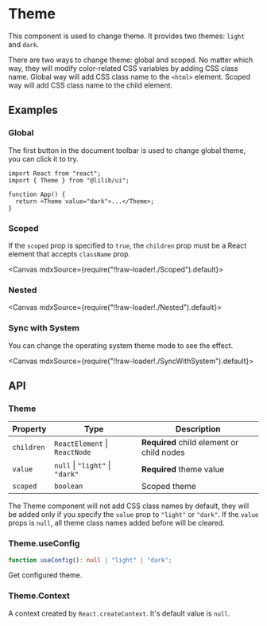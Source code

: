 
<Meta title="Configs/Theme" />

# Theme

This component is used to change theme. It provides two themes: `light` and `dark`.

There are two ways to change theme: global and scoped. No matter which way, they will modify color-related CSS variables by adding CSS class name. Global way will add CSS class name to the `<html>` element. Scoped way will add CSS class name to the child element.

## Examples

### Global

The first button in the document toolbar is used to change global theme, you can click it to try.

```tsx
import React from "react";
import { Theme } from "@lilib/ui";

function App() {
  return <Theme value="dark">...</Theme>;
}
```

### Scoped

If the `scoped` prop is specified to `true`, the `children` prop must be a React element that accepts `className` prop.

<Canvas mdxSource={require("!!raw-loader!./Scoped").default}>
  <Story id="examples-theme--scoped" />
</Canvas>

### Nested

<Canvas mdxSource={require("!!raw-loader!./Nested").default}>
  <Story id="examples-theme--nested" />
</Canvas>

### Sync with System

You can change the operating system theme mode to see the effect.

<Canvas mdxSource={require("!!raw-loader!./SyncWithSystem").default}>
  <Story id="examples-theme--sync-with-system" />
</Canvas>

## API

### Theme

| Property   | Type                            | Description                               |
| ---------- | ------------------------------- | ----------------------------------------- |
| `children` | `ReactElement` \| `ReactNode`   | **Required** child element or child nodes |
| `value`    | `null` \| `"light"` \| `"dark"` | **Required** theme value                  |
| `scoped`   | `boolean`                       | Scoped theme                              |

The Theme component will not add CSS class names by default, they will be added only if you specify the `value` prop to `"light"` or `"dark"`. If the `value` props is `null`, all theme class names added before will be cleared.

### Theme.useConfig

```ts
function useConfig(): null | "light" | "dark";
```

Get configured theme.

### Theme.Context

A context created by `React.createContext`. It's default value is `null`.
